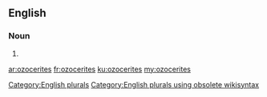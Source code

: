 ==English==

===Noun===
{{head|en}}

# {{plural of|ozocerite}}

[[Category:English plurals]][[Category:English plurals using obsolete wikisyntax]]

[[ar:ozocerites]]
[[fr:ozocerites]]
[[ku:ozocerites]]
[[my:ozocerites]]